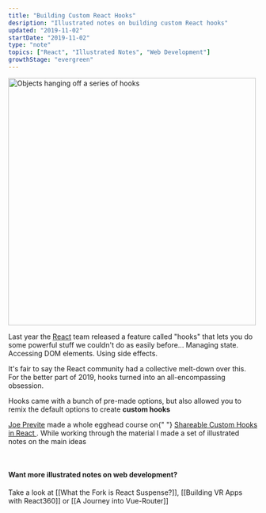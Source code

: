 ```yaml
---
title: "Building Custom React Hooks"
desription: "Illustrated notes on building custom React hooks"
updated: "2019-11-02"
startDate: "2019-11-02"
type: "note"
topics: ["React", "Illustrated Notes", "Web Development"]
growthStage: "evergreen"
---
```


<img
    width="500px"
    src="https://res.cloudinary.com/dg3gyk0gu/image/upload/c_scale,w_500/v1591783100/maggieappleton.com/egghead-course-notes/custom-react-hooks/thumb_2x.png"
    alt="Objects hanging off a series of hooks"
/>

<IntroParagraph>

Last year the [React](https://reactjs.org/docs/hooks-intro.html) team released a feature called "hooks" that lets you do some powerful stuff we couldn't do as easily before... Managing state. Accessing DOM elements. Using side effects.

</IntroParagraph>

It's fair to say the React community had a collective melt-down over this. For the better part of 2019, hooks turned into an all-encompassing obsession.

Hooks came with a bunch of pre-made options, but also allowed you to remix the default options to create **custom hooks**

<a noTip href="https://egghead.io/courses/shareable-custom-hooks-in-react">
    <ImageFrame
        width="800px"
        alt="Shareable Custom Hooks in React"
        src="https://og-image-egghead-course.now.sh/shareable-custom-hooks-in-react"
    />
</a>

<p>
    <a href="https://twitter.com/jsjoeio/">Joe Previte</a> made a whole egghead
    course on{" "}
    <a href="https://egghead.io/courses/shareable-custom-hooks-in-react/">
        Shareable Custom Hooks in React
    </a>
    . While working through the material I made a set of illustrated notes on the
    main ideas
</p>

<br />

<BasicImage
    width="1000px"
    src="https://res.cloudinary.com/dg3gyk0gu/image/upload/c_scale,w_950/v1578937254/maggieappleton.com/egghead-course-notes/custom-react-hooks/customhooks-1.png"
    alt="Making shareable custom react hooks"
/>

<BasicImage
    width="1000px"
    src="https://res.cloudinary.com/dg3gyk0gu/image/upload/c_scale,w_950/v1578937254/maggieappleton.com/egghead-course-notes/custom-react-hooks/customhooks-2.png"
    alt="Making shareable custom react hooks"
/>

<BasicImage
    width="1000px"
    src="https://res.cloudinary.com/dg3gyk0gu/image/upload/c_scale,w_950/v1578937257/maggieappleton.com/egghead-course-notes/custom-react-hooks/customhooks-3.png"
    alt="Making shareable custom react hooks"
/>

<BasicImage
    width="1000px"
    src="https://res.cloudinary.com/dg3gyk0gu/image/upload/c_scale,w_950/v1578937255/maggieappleton.com/egghead-course-notes/custom-react-hooks/customhooks-4.png"
    alt="Making shareable custom react hooks"
/>

<BasicImage
    width="1000px"
    src="https://res.cloudinary.com/dg3gyk0gu/image/upload/c_scale,w_950/v1578937255/maggieappleton.com/egghead-course-notes/custom-react-hooks/customhooks-5.png"
    alt="Making shareable custom react hooks"
/>

#### Want more illustrated notes on web development?

Take a look at [[What the Fork is React Suspense?]], [[Building VR Apps with React360]] or [[A Journey into Vue-Router]]
